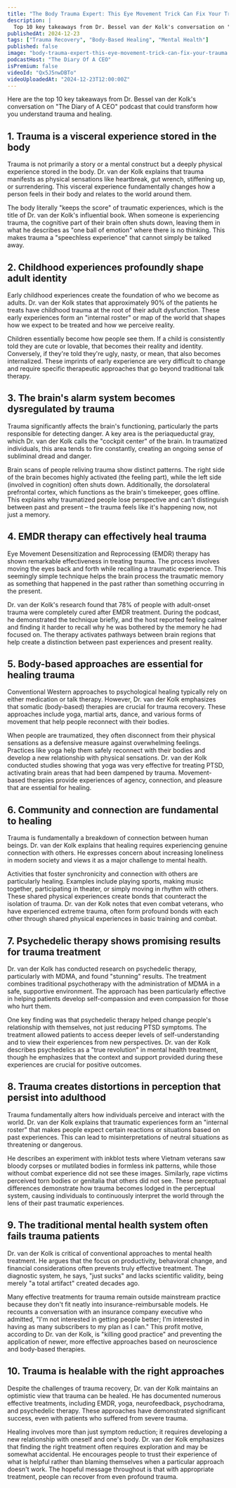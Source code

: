 ```yaml
---
title: "The Body Trauma Expert: This Eye Movement Trick Can Fix Your Trauma! The Body Keeps The Score!"
description: |
  Top 10 key takeaways from Dr. Bessel van der Kolk's conversation on "The Diary of A CEO" podcast that could transform how you understand trauma and healing.
publishedAt: 2024-12-23
tags: ["Trauma Recovery", "Body-Based Healing", "Mental Health"]
published: false
image: "body-trauma-expert-this-eye-movement-trick-can-fix-your-trauma.jpg"
podcastHost: "The Diary Of A CEO"
isPremium: false
videoId: "Qx5J5nwDBTo"
videoUploadedAt: "2024-12-23T12:00:00Z"
---
```



<PodcastSummaryPageLayout frontmatter={frontmatter}>

Here are the top 10 key takeaways from Dr. Bessel van der Kolk's conversation on "The Diary of A CEO" podcast that could transform how you understand trauma and healing.

## 1. Trauma is a visceral experience stored in the body

Trauma is not primarily a story or a mental construct but a deeply physical experience stored in the body. Dr. van der Kolk explains that trauma manifests as physical sensations like heartbreak, gut wrench, stiffening up, or surrendering. This visceral experience fundamentally changes how a person feels in their body and relates to the world around them.

The body literally "keeps the score" of traumatic experiences, which is the title of Dr. van der Kolk's influential book. When someone is experiencing trauma, the cognitive part of their brain often shuts down, leaving them in what he describes as "one ball of emotion" where there is no thinking. This makes trauma a "speechless experience" that cannot simply be talked away.

## 2. Childhood experiences profoundly shape adult identity

Early childhood experiences create the foundation of who we become as adults. Dr. van der Kolk states that approximately 90% of the patients he treats have childhood trauma at the root of their adult dysfunction. These early experiences form an "internal roster" or map of the world that shapes how we expect to be treated and how we perceive reality.

Children essentially become how people see them. If a child is consistently told they are cute or lovable, that becomes their reality and identity. Conversely, if they're told they're ugly, nasty, or mean, that also becomes internalized. These imprints of early experience are very difficult to change and require specific therapeutic approaches that go beyond traditional talk therapy.

## 3. The brain's alarm system becomes dysregulated by trauma

Trauma significantly affects the brain's functioning, particularly the parts responsible for detecting danger. A key area is the periaqueductal gray, which Dr. van der Kolk calls the "cockpit center" of the brain. In traumatized individuals, this area tends to fire constantly, creating an ongoing sense of subliminal dread and danger.

Brain scans of people reliving trauma show distinct patterns. The right side of the brain becomes highly activated (the feeling part), while the left side (involved in cognition) often shuts down. Additionally, the dorsolateral prefrontal cortex, which functions as the brain's timekeeper, goes offline. This explains why traumatized people lose perspective and can't distinguish between past and present – the trauma feels like it's happening now, not just a memory.

## 4. EMDR therapy can effectively heal trauma

Eye Movement Desensitization and Reprocessing (EMDR) therapy has shown remarkable effectiveness in treating trauma. The process involves moving the eyes back and forth while recalling a traumatic experience. This seemingly simple technique helps the brain process the traumatic memory as something that happened in the past rather than something occurring in the present.

Dr. van der Kolk's research found that 78% of people with adult-onset trauma were completely cured after EMDR treatment. During the podcast, he demonstrated the technique briefly, and the host reported feeling calmer and finding it harder to recall why he was bothered by the memory he had focused on. The therapy activates pathways between brain regions that help create a distinction between past experiences and present reality.

## 5. Body-based approaches are essential for healing trauma

Conventional Western approaches to psychological healing typically rely on either medication or talk therapy. However, Dr. van der Kolk emphasizes that somatic (body-based) therapies are crucial for trauma recovery. These approaches include yoga, martial arts, dance, and various forms of movement that help people reconnect with their bodies.

When people are traumatized, they often disconnect from their physical sensations as a defensive measure against overwhelming feelings. Practices like yoga help them safely reconnect with their bodies and develop a new relationship with physical sensations. Dr. van der Kolk conducted studies showing that yoga was very effective for treating PTSD, activating brain areas that had been dampened by trauma. Movement-based therapies provide experiences of agency, connection, and pleasure that are essential for healing.

## 6. Community and connection are fundamental to healing

Trauma is fundamentally a breakdown of connection between human beings. Dr. van der Kolk explains that healing requires experiencing genuine connection with others. He expresses concern about increasing loneliness in modern society and views it as a major challenge to mental health.

Activities that foster synchronicity and connection with others are particularly healing. Examples include playing sports, making music together, participating in theater, or simply moving in rhythm with others. These shared physical experiences create bonds that counteract the isolation of trauma. Dr. van der Kolk notes that even combat veterans, who have experienced extreme trauma, often form profound bonds with each other through shared physical experiences in basic training and combat.

## 7. Psychedelic therapy shows promising results for trauma treatment

Dr. van der Kolk has conducted research on psychedelic therapy, particularly with MDMA, and found "stunning" results. The treatment combines traditional psychotherapy with the administration of MDMA in a safe, supportive environment. The approach has been particularly effective in helping patients develop self-compassion and even compassion for those who hurt them.

One key finding was that psychedelic therapy helped change people's relationship with themselves, not just reducing PTSD symptoms. The treatment allowed patients to access deeper levels of self-understanding and to view their experiences from new perspectives. Dr. van der Kolk describes psychedelics as a "true revolution" in mental health treatment, though he emphasizes that the context and support provided during these experiences are crucial for positive outcomes.

## 8. Trauma creates distortions in perception that persist into adulthood

Trauma fundamentally alters how individuals perceive and interact with the world. Dr. van der Kolk explains that traumatic experiences form an "internal roster" that makes people expect certain reactions or situations based on past experiences. This can lead to misinterpretations of neutral situations as threatening or dangerous.

He describes an experiment with inkblot tests where Vietnam veterans saw bloody corpses or mutilated bodies in formless ink patterns, while those without combat experience did not see these images. Similarly, rape victims perceived torn bodies or genitalia that others did not see. These perceptual differences demonstrate how trauma becomes lodged in the perceptual system, causing individuals to continuously interpret the world through the lens of their past traumatic experiences.

## 9. The traditional mental health system often fails trauma patients

Dr. van der Kolk is critical of conventional approaches to mental health treatment. He argues that the focus on productivity, behavioral change, and financial considerations often prevents truly effective treatment. The diagnostic system, he says, "just sucks" and lacks scientific validity, being merely "a total artifact" created decades ago.

Many effective treatments for trauma remain outside mainstream practice because they don't fit neatly into insurance-reimbursable models. He recounts a conversation with an insurance company executive who admitted, "I'm not interested in getting people better; I'm interested in having as many subscribers to my plan as I can." This profit motive, according to Dr. van der Kolk, is "killing good practice" and preventing the application of newer, more effective approaches based on neuroscience and body-based therapies.

## 10. Trauma is healable with the right approaches

Despite the challenges of trauma recovery, Dr. van der Kolk maintains an optimistic view that trauma can be healed. He has documented numerous effective treatments, including EMDR, yoga, neurofeedback, psychodrama, and psychedelic therapy. These approaches have demonstrated significant success, even with patients who suffered from severe trauma.

Healing involves more than just symptom reduction; it requires developing a new relationship with oneself and one's body. Dr. van der Kolk emphasizes that finding the right treatment often requires exploration and may be somewhat accidental. He encourages people to trust their experience of what is helpful rather than blaming themselves when a particular approach doesn't work. The hopeful message throughout is that with appropriate treatment, people can recover from even profound trauma.

</PodcastSummaryPageLayout>
